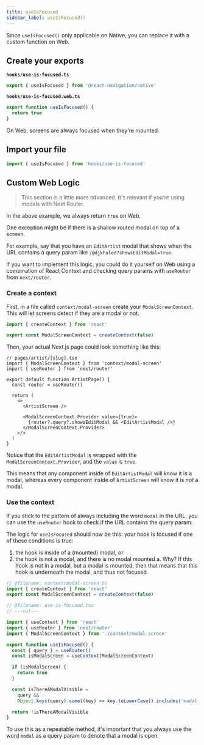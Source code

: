 ```yaml
---
title: useIsFocused
sidebar_label: useIsFocused()
---
```


Since `useIsFocused()` only applicable on Native, you can replace it with a custom function on Web.

## Create your exports

**`hooks/use-is-focused.ts`**

```ts twoslash
export { useIsFocused } from '@react-navigation/native'
```

**`hooks/use-is-focused.web.ts`**

```ts twoslash
export function useIsFocused() {
  return true
}
```

On Web, screens are always focused when they're mounted.

## Import your file

```ts
import { useIsFocused } from 'hooks/use-is-focused'
```

## Custom Web Logic

> This section is a little more advanced. It's relevant if you're using modals with Next Router.

In the above example, we always return `true` on Web.

One exception might be if there is a shallow routed modal on top of a screen.

For example, say that you have an `EditArtist` modal that shows when the URL contains a query param like `/@djkhaled?showsEditModal=true`.

If you want to implement this logic, you could do it yourself on Web using a combination of React Context and checking query params with `useRouter` from `next/router`.

### Create a context

First, in a file called `context/modal-screen` create your `ModalScreenContext`. This will let screens detect if they are a modal or not.

```ts twoslash
import { createContext } from 'react'

export const ModalScreenContext = createContext(false)
```

Then, your actual Next.js page could look something like this:

```tsx
// pages/artist/[slug].tsx
import { ModalScreenContext } from 'context/modal-screen'
import { useRouter } from 'next/router'

export default function ArtistPage() {
  const router = useRouter()

  return (
    <>
      <ArtistScreen />

      <ModalScreenContext.Provider value={true}>
        {router?.query?.showsEditModal && <EditArtistModal />}
      </ModalScreenContext.Provider>
    </>
  )
}
```

Notice that the `EditArtistModal` is wrapped with the `ModalScreenContext.Provider`, and the `value` is `true`.

This means that any component inside of `EditArtistModal` will know it is a modal, whereas every component inside of `ArtistScreen` will know it is _not_ a modal.

### Use the context

If you stick to the pattern of always including the word `modal` in the URL, you can use the `useRouter` hook to check if the URL contains the query param:

The logic for `useIsFocused` should now be this: your hook is focused if one of these conditions is true:

1. the hook is inside of a (mounted) modal, or
2. the hook is not a modal, and there is no modal mounted
   a. Why? If this hook is not in a modal, but a modal is mounted, then that means that this hook is underneath the modal, and thus not focused.

```ts twoslash
// @filename: context/modal-screen.ts
import { createContext } from 'react'
export const ModalScreenContext = createContext(false)

// @filename: use-is-focused.tsx
// ---cut---

import { useContext } from 'react'
import { useRouter } from 'next/router'
import { ModalScreenContext } from './context/modal-screen'

export function useIsFocused() {
  const { query } = useRouter()
  const isModalScreen = useContext(ModalScreenContext)

  if (isModalScreen) {
    return true
  }

  const isThereAModalVisible =
    query &&
    Object.keys(query).some((key) => key.toLowerCase().includes('modal'))

  return !isThereAModalVisible
}
```

To use this as a repeatable method, it's important that you always use the word `modal` as a query param to denote that a modal is open.
